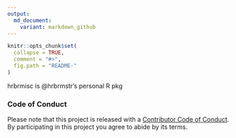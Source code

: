 ```yaml
---
output:
  md_document:
    variant: markdown_github
---
```


<!-- README.md is generated from README.Rmd. Please edit that file -->

```r
knitr::opts_chunk$set(
  collapse = TRUE,
  comment = "#>",
  fig.path = "README-"
)
```

hrbrmisc is @hrbrmstr's personal R pkg

### Code of Conduct

Please note that this project is released with a [Contributor Code of Conduct](CONDUCT.md). 
By participating in this project you agree to abide by its terms.
